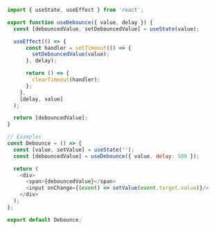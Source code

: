~~~js
import { useState, useEffect } from 'react';

export function useDebounce({ value, delay }) {
  const [debouncedValue, setDebouncedValue] = useState(value);

  useEffect(() => {
      const handler = setTimeout(() => {
        setDebouncedValue(value);
      }, delay);

      return () => {
        clearTimeout(handler);
      };
    },
    [delay, value]
  );

  return [debouncedValue];
}

// Examples
const Debounce = () => {
  const [value, setValue] = useState('');
  const [debouncedValue] = useDebounce({ value, delay: 500 });

  return (
    <div>
      <span>{debouncedValue}</span>
      <input onChange={(event) => setValue(event.target.value)}/>
    </div>
  );
};

export default Debounce;
~~~
